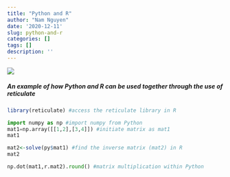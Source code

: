 ```yaml
---
title: "Python and R"
author: "Nam Nguyen"
date: '2020-12-11'
slug: python-and-r
categories: []
tags: []
description: ''
---
```

![](/Users/namst/Desktop/website for p3/content/post/2020-12-11-python-and-r/rikka2.png)

##### An example of how Python and R can be used together through the use of reticulate

```r
library(reticulate) #access the reticulate library in R
```

```python
import numpy as np #import numpy from Python
mat1=np.array([[1,2],[3,4]]) #initiate matrix as mat1
mat1
```

```r
mat2<-solve(py$mat1) #find the inverse matrix (mat2) in R
mat2
```
```python
np.dot(mat1,r.mat2).round() #matrix multiplication within Python
```
